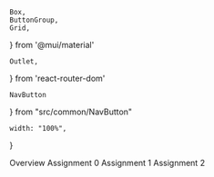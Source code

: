     Box,
    ButtonGroup,
    Grid,
} from '@mui/material'

    Outlet,
} from 'react-router-dom'

    NavButton
} from "src/common/NavButton"

    width: "100%",
}

<!-- No "# Assignments" header because each assignment provides its own H1 -->

<Grid container spacing={2}>
    <Grid item xs={10}>
        <Outlet />
    </Grid>
    <Grid item xs={2}>
        <Box role="navigation" aria-label="Assignments Links">
            <ButtonGroup orientation="vertical" color="primary" sx={styleButtonGroup}>
                <NavButton to="/assignments" match="equals">Overview</NavButton>
                <NavButton to="/assignments/assignment0">Assignment 0</NavButton>
                <NavButton to="/assignments/assignment1">Assignment 1</NavButton>
                <NavButton to="/assignments/assignment2">Assignment 2</NavButton>
            </ButtonGroup>
        </Box>
    </Grid>
</Grid>
